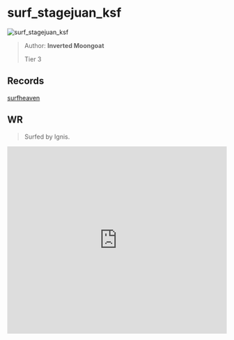 
# surf_stagejuan_ksf

![surf_stagejuan_ksf](https://raw.githubusercontent.com/Sayt123/SurfMapPics/Maps-and-bonuses/csgo/surf_stagejuan_ksf.jpg)

> Author: **Inverted Moongoat**
>
> Tier 3

## Records

[surfheaven](https://surfheaven.eu/map/surf_stagejuan_ksf)

## WR

> Surfed by Ignis.

<iframe
width="100%"
height="430"
src="https://www.youtube.com/embed/RA_cYTS-wY0"
frameborder="0"
allow="accelerometer; autoplay; clipboard-write; encrypted-media; gyroscope; picture-in-picture"
allowFullScreen
/>

```md

[Surf Timer] - Ignis finished in 01:29:81 (WR -00:02:83). Improving by 03:01:76
[Surf Timer] - Ignis beat the map record! Rank: 1/925


```
                
